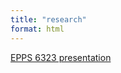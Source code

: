 ---
title: "research"
format: html
---

[EPPS 6323 presentation](https://cometmail-my.sharepoint.com/:p:/g/personal/yxj200005_utdallas_edu/EfzJAAleO4NOh0yLNNv015IBALiRi8s0H6_3OdDAzb_ASw?e=MiLh4e "Estimating Hyperbolic Time Discount Rate for Covid-like Diseases Vaccination: A Discrete Choice Experiment in Three Counties of Wuhan")
